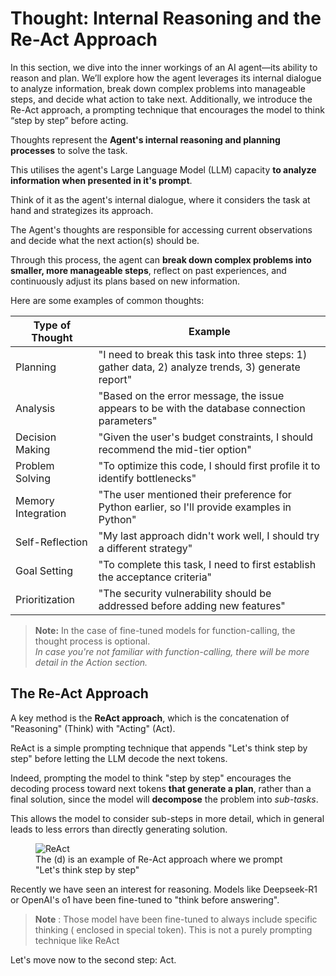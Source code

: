 # Thought: Internal Reasoning and the Re-Act Approach

<tip> In this section, we dive into the inner workings of an AI agent—its ability to reason and plan. We’ll explore how the agent leverages its internal dialogue to analyze information, break down complex problems into manageable steps, and decide what action to take next. Additionally, we introduce the Re-Act approach, a prompting technique that encourages the model to think “step by step” before acting. </tip>

Thoughts represent the **Agent's internal reasoning and planning processes** to solve the task.

This utilises the agent's Large Language Model (LLM) capacity **to analyze information when presented in it's prompt**.

Think of it as the agent's internal dialogue, where it considers the task at hand and strategizes its approach.

The Agent's thoughts are responsible for accessing current observations and decide what the next action(s) should be.

Through this process, the agent can **break down complex problems into smaller, more manageable steps**, reflect on past experiences, and continuously adjust its plans based on new information.

Here are some examples of common thoughts:

| Type of Thought | Example |
|----------------|---------|
| Planning | "I need to break this task into three steps: 1) gather data, 2) analyze trends, 3) generate report" |
| Analysis | "Based on the error message, the issue appears to be with the database connection parameters" |
| Decision Making | "Given the user's budget constraints, I should recommend the mid-tier option" |
| Problem Solving | "To optimize this code, I should first profile it to identify bottlenecks" |
| Memory Integration | "The user mentioned their preference for Python earlier, so I'll provide examples in Python" |
| Self-Reflection | "My last approach didn't work well, I should try a different strategy" |
| Goal Setting | "To complete this task, I need to first establish the acceptance criteria" |
| Prioritization | "The security vulnerability should be addressed before adding new features" |

> **Note:** In the case of fine-tuned models for function-calling, the thought process is optional.  
> *In case you're not familiar with function-calling, there will be more detail in the Action section.*

## The Re-Act Approach

A key method is the **ReAct approach**, which is the concatenation of  "Reasoning" (Think) with "Acting" (Act). 

ReAct is a simple prompting technique that appends "Let's think step by step" before letting the LLM decode the next tokens. 

Indeed, prompting the model to think "step by step" encourages the decoding process toward next tokens **that generate a plan**, rather than a final solution, since the model will **decompose** the problem into *sub-tasks*.

This allows the model to consider sub-steps in more detail, which in general leads to less errors than directly generating solution.

<figure>
<img src="https://huggingface.co/datasets/agents-course/course-images/resolve/main/en/unit1/ReAct.png" alt="ReAct"/>
<figcaption>The (d) is an example of Re-Act approach where we prompt "Let's think step by step"
</figcaption>
</figure>

<Tip>
Recently we have seen an interest for reasoning. Models like Deepseek-R1 or OpenAI's o1 have been fine-tuned to  "think before answering".
</Tip>

> **Note** : Those model have been fine-tuned to always include specific thinking ( enclosed in <think></think> special token). This is not a purely prompting technique like ReAct

Let's move now to the second step: Act.
